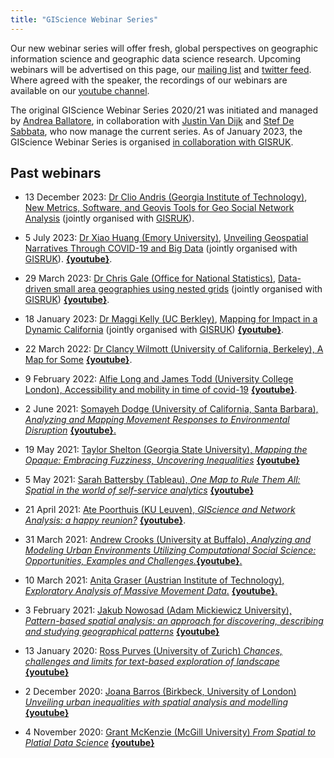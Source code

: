```yaml
---
title: "GIScience Webinar Series"
---
```


Our new webinar series will offer fresh, global perspectives on geographic information science and geographic data science research. Upcoming webinars will be advertised on this page, our [mailing list](https://www.jiscmail.ac.uk/cgi-bin/webadmin?SUBED1=GISCRG&A=1) and [twitter feed](https://twitter.com/giscience_rgs). Where agreed with the speaker, the recordings of our webinars are available on our [youtube channel](https://www.youtube.com/@rgs-ibggiscienceresearchgr5599).

The original GIScience Webinar Series 2020/21 was initiated and managed by [Andrea Ballatore](https://www.kcl.ac.uk/people/andrea-ballatore), in collaboration with [Justin Van Dijk](https://www.geog.ucl.ac.uk/people/academic-staff/justin-van-dijk) and [Stef De Sabbata](https://sdesabbata.github.io/), who now manage the current series. As of January 2023, the GIScience Webinar Series is organised [in collaboration with GISRUK](https://gisruk.org/seminar-series-2/).


## Past webinars

- 13 December 2023: [Dr Clio Andris (Georgia Institute of Technology)](https://planning.gatech.edu/people/clio-andris), [New Metrics, Software, and Geovis Tools for Geo Social Network Analysis](https://www.eventbrite.co.uk/e/new-metrics-software-and-geovis-tools-for-geo-social-network-analysis-tickets-767506962987?aff=oddtdtcreator) (jointly organised with [GISRUK](https://gisruk.org/)).

- 5 July 2023: [Dr Xiao Huang (Emory University)](https://www.xiaohuang116.com/), [Unveiling Geospatial Narratives Through COVID-19 and Big Data](https://www.eventbrite.co.uk/e/unveiling-geospatial-narratives-through-covid-19-and-big-data-tickets-662598719607) (jointly organised with [GISRUK](https://gisruk.org/)). **[{youtube}](https://youtu.be/U0nPniouViU?si=wi-v3nPjCTAG00pw)**.

- 29 March 2023: [Dr Chris Gale (Office for National Statistics)](https://www.linkedin.com/in/drchrisgale/?originalSubdomain=uk), [Data-driven small area geographies using nested grids](https://www.eventbrite.co.uk/e/data-driven-small-area-geographies-using-nested-grids-tickets-595967844867) (jointly organised with [GISRUK](https://gisruk.org/)) [**{youtube}**](https://www.youtube.com/watch?v=Gtus6J3O7l8).

- 18 January 2023: [Dr Maggi Kelly (UC Berkley)](http://kellylab.berkeley.edu/), [Mapping for Impact in a Dynamic California](https://www.eventbrite.co.uk/e/rgs-gisruk-giscience-webinar-january-2023-tickets-504471456707) (jointly organised with [GISRUK](https://gisruk.org/)) [**{youtube}**](https://www.youtube.com/watch?v=cgKiIwn92o8).

- 22 March 2022: [Dr Clancy Wilmott (University of California, Berkeley), A Map for Some](https://www.eventbrite.co.uk/e/rgs-ibg-giscience-webinar-a-map-for-some-tickets-269750780847) [**{youtube}**](https://www.youtube.com/watch?v=10aPm1HRSOo).

- 9 February 2022: [Alfie Long and James Todd (University College London), Accessibility and mobility in time of covid-19](https://geoinfo.science/2022/01/25/webinar-2-february-2022-alfie-long-and-james-todd/) [**{youtube}**](https://www.youtube.com/watch?v=izDBZx0eRa8).

- 2 June 2021: [Somayeh Dodge (University of California, Santa Barbara), _Analyzing and Mapping Movement Responses to Environmental Disruption_](https://geoinfo.science/2021/06/03/video-somayeh-dodge-analyzing-and-mapping-movement-responses-to-environmental-disruptions/) [**{youtube}**.](https://youtu.be/cM3qIOOKkMU)

- 19 May 2021: [Taylor Shelton (Georgia State University), _Mapping the Opaque: Embracing Fuzziness, Uncovering Inequalities_](https://geoinfo.science/2021/05/24/video-taylor-shelton-mapping-the-opaque-embracing-fuzziness-uncovering-inequalities/) **[{youtube}](https://www.youtube.com/watch?v=Z-FeU_SiQIM&ab_channel=RGS-IBGGIScienceResearchGroupRGS-IBGGIScienceResearchGroup)**

- 5 May 2021: [Sarah Battersby (Tableau), _One Map to Rule Them All: Spatial in the world of self-service analytics_](https://geoinfo.science/2021/05/24/video-sarah-battersby-one-map-to-rule-them-all-spatial-in-the-world-of-self-service-analytics/) **[{youtube}](https://www.youtube.com/watch?v=NWQRyAbR8LU&ab_channel=RGS-IBGGIScienceResearchGroupRGS-IBGGIScienceResearchGroup)**

- 21 April 2021: [Ate Poorthuis (KU Leuven), _GIScience and Network Analysis: a happy reunion?_](https://geoinfo.science/2021/04/30/video-ate-poorthuis-giscience-network-analysis-a-happy-reunion/) [**{youtube}**](https://youtu.be/KHgjcrGmTnk).

- 31 March 2021: [Andrew Crooks (University at Buffalo), _Analyzing and Modeling Urban Environments Utilizing Computational Social Science: Opportunities, Examples and Challenges._](https://geoinfo.science/2021/04/07/video-andrew-crooks-analyzing-and-modeling-urban-environments/)[**{youtube}**.](https://www.youtube.com/watch?v=VL8vJuDIl-U&ab_channel=RGS-IBGGIScienceResearchGroup)

- 10 March 2021: [Anita Graser (Austrian Institute of Technology), _Exploratory Analysis of Massive Movement Data_.](https://geoinfo.science/2021/03/11/video-anita-graser-exploratory-analysis-of-massive-movement-data/) [**{youtube}**.](https://www.youtube.com/watch?v=dRE9Zl7jpUA&ab_channel=RGS-IBGGIScienceResearchGroup)

- 3 February 2021: [Jakub Nowosad (Adam Mickiewicz University), _Pattern-based spatial analysis: an approach for discovering, describing and studying geographical patterns_](https://geoinfo.science/2021/02/04/video-jakub-nowosad-pattern-based-spatial-analysis/) **[{youtube}](https://www.youtube.com/watch?v=CDgsgcvsg_Y)**

- 13 January 2020: [Ross Purves (University of Zurich) _Chances, challenges and limits for text-based exploration of landscape_](https://geoinfo.science/2021/01/13/video-ross-purves-chances-challenges-and-limits-for-text-based-exploration-of-landscape/) [**{youtube}**](https://youtu.be/MVfrbYqVyz0)

- 2 December 2020: [Joana Barros (Birkbeck, University of London) _Unveiling urban inequalities with spatial analysis and modelling_](https://geoinfo.science/2020/12/02/video-joana-barros-unveiling-urban-inequalities-with-spatial-analysis-and-modelling/) [**{youtube}**](https://geoinfo.science/2020/12/02/video-joana-barros-unveiling-urban-inequalities-with-spatial-analysis-and-modelling/)

- 4 November 2020: [Grant McKenzie (McGill University) _From Spatial to Platial Data Science_](https://geoinfo.science/2020/11/12/from-spatial-to-platial-data-science/) [**{youtube}**](https://geoinfo.science/2020/11/12/from-spatial-to-platial-data-science/)
